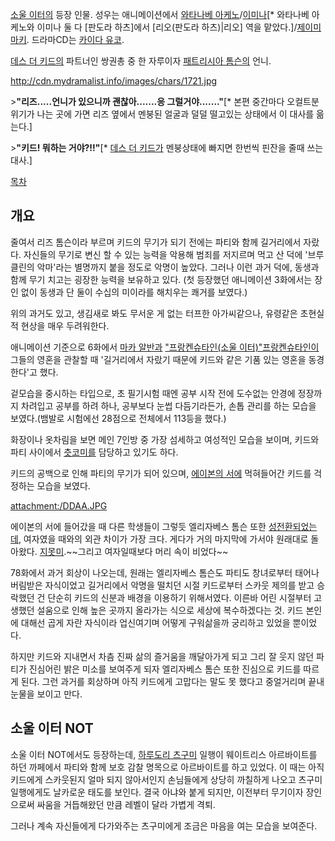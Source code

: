[[소울 이터]]의 등장 인물. 성우는 애니메이션에서 [[와타나베 아케노]]/[[이미나(성우)|이미나]][* 와타나베 아케노와 이미나 둘 다 [판도라 하츠]에서 [리오(판도라 하츠)|리오] 역을 맡았다.]/[[제이미 마키]]. 드라마CD는 [[카이다 유코]].

[[데스 더 키드]]의 파트너인 쌍권총 중 한 자루이자 [[패트리시아 톰슨]]의 언니.

http://cdn.mydramalist.info/images/chars/1721.jpg

>'''"리즈.....언니가 있으니까 괜찮아.......응 그럴거야......."'''[* 본편 중간마다 오컬트분위기가 나는 곳에 가면 리즈 옆에서 멘붕된 얼굴과 덜덜 떨고있는 상태에서 이 대사를 읆는다.]

>'''"키드! 뭐하는 거야?!!"'''[* [[데스 더 키드]]가 멘붕상태에 빠지면 한번씩 핀잔을 줄때 쓰는 대사.]

[[목차]]

== 개요 ==
줄여서 리즈 톰슨이라 부르며 키드의 무기가 되기 전에는 파티와 함께 길거리에서 자랐다. 자신들의 무기로 변신 할 수 있는 능력을 악용해 범죄를 저지르며 먹고 산 덕에 '브루클린의 악마'라는 별명까지 붙을 정도로 악명이 높았다. 그러나 이런 과거 덕에, 동생과 함께 무기 치고는 굉장한 능력을 보유하고 있다. (첫 등장했던 애니메이션 3화에서는 장인 없이 동생과 단 둘이 수십의 미이라를 해치우는 쾌거를 보였다.)

위의 과거도 있고, 생김새로 봐도 무서운 게 없는 터프한 아가씨같으나, 유령같은 초현실적 현상을 매우 두려워한다.

애니메이션 기준으로 6화에서 [[마카 알반]]과 [["프랑켄슈타인(소울 이터)"프랑켄슈타인]]이 그들의 영혼을 관찰할 때 '길거리에서 자랐기 때문에 키드와 같은 기품 있는 영혼을 동경한다'고 했다.

겉모습을 중시하는 타입으로, 초 필기시험 때엔 공부 시작 전에 도수없는 안경에 정장까지 차려입고 공부를 하려 하나, 공부보다 눈썹 다듬기라든가, 손톱 관리를 하는 모습을 보였다.(뱀발로 시험에선 28점으로 전체에서 113등을 했다.)

화장이나 옷차림을 보면 메인 7인방 중 가장 섬세하고 여성적인 모습을 보이며, 키드와 파티 사이에서 [[츳코미]]를 담당하고 있기도 하다.

키드의 공백으로 인해 파티의 무기가 되어 있으며, [[에이본의 서]]에 먹혀들어간 키드를 걱정하는 모습을 보였다.

attachment:/DDAA.JPG

에이본의 서에 들어갔을 때 다른 학생들이 그렇듯 엘리자베스 톰슨 또한 [[성전환]]되었는데, 여자였을 때와의 외관 차이가 가장 크다. 게다가 거의 마지막에 가서야 원래대로 돌아왔다. [[지못미]].~~그리고 여자일때보다 머리 속이 비었다~~

78화에서 과거 회상이 나오는데, 원래는 엘리자베스 톰슨도 파티도 창녀로부터 태어나 버림받은 자식이었고 길거리에서 악명을 떨치던 시절 키드로부터 스카웃 제의를 받고 승락했던 건 단순히 키드의 신분과 배경을 이용하기 위해서였다. 이른바 어린 시절부터 고생했던 설움으로 인해 높은 곳까지 올라가는 식으로 세상에 복수하겠다는 것. 키드 본인에 대해선 곱게 자란 자식이라 업신여기며 어떻게 구워삶을까 궁리하고 있었을 뿐이었다.

하지만 키드와 지내면서 차츰 진짜 삶의 즐거움을 깨달아가게 되고 그리 잘 웃지 않던 파티가 진심어린 밝은 미소를 보여주게 되자 엘리자베스 톰슨 또한 진심으로 키드를 따르게 된다. 그런 과거를 회상하며 아직 키드에게 고맙다는 말도 못 했다고 중얼거리며 끝내 눈물을 보이고 만다.

== 소울 이터 NOT ==
소울 이터 NOT에서도 등장하는데, [[하루도리 츠구미]] 일행이 웨이트리스 아르바이트를 하던 까페에서 파티와 함께 보호 감찰 명목으로 아르바이트를 하고 있었다. 이 때는 아직 키드에게 스카웃된지 얼마 되지 않아서인지 손님들에게 상당히 까칠하게 나오고 츠구미 일행에게도 날카로운 태도를 보인다. 결국 아냐와 붙게 되지만, 이전부터 무기이자 장인으로써 싸움을 거듭해왔던 만큼 레벨이 달라 가볍게 격퇴.

그러나 계속 자신들에게 다가와주는 츠구미에게 조금은 마음을 여는 모습을 보여준다. 
